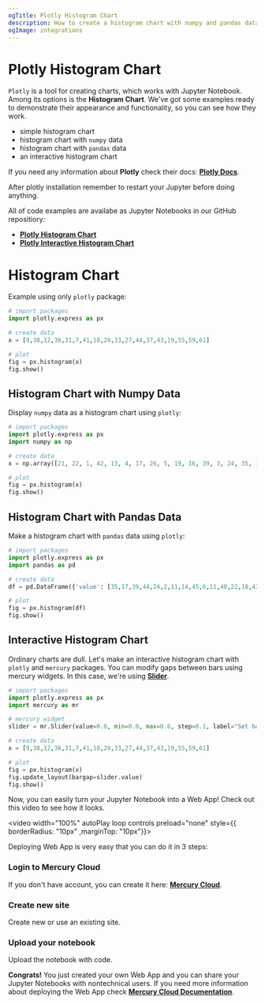 ```yaml
---
ogTitle: Plotly Histogram Chart
description: How to create a histogram chart with numpy and pandas data using the plotly (Python package) in Jupyter Notebook.
ogImage: integrations
---
```



# Plotly Histogram Chart

`Plotly` is a tool for creating charts, which works with Jupyter Notebook. Among its options is the **Histogram Chart**. We've got some examples ready to demonstrate their appearance and functionality, so you can see how they work.

- simple histogram chart  
- histogram chart with `numpy` data
- histogram chart with `pandas` data
- an interactive histogram chart 

If you need any information about **Plotly** check their docs: [**Plotly Docs**](https://plotly.com/python/).

<Callout type="info">
  After plotly installation remember to restart your Jupyter before doing anything.
</Callout>

All of code examples are availabe as Jupyter Notebooks in our GitHub repositiory:
- [**Plotly Histogram Chart**](https://github.com/mljar/mercury-integrations/blob/main/visualizations/plotly/plotly-histogram-chart.ipynb)
- [**Plotly Interactive Histogram Chart**](https://github.com/mljar/mercury-integrations/blob/main/visualizations/plotly/plotly-interactive-histogram-chart.ipynb)

# Histogram Chart 

Example using only `plotly` package:

```python 
# import packages
import plotly.express as px

# create data 
x = [9,38,12,36,31,7,41,18,28,33,27,44,37,43,19,55,59,61]

# plot 
fig = px.histogram(x)
fig.show()
```

<Screenshot src={simplechartPng} alt="Simple plotly histogram chart" />

## Histogram Chart with Numpy Data 

Display `numpy` data as a histogram chart using `plotly`:

```python 
# import packages 
import plotly.express as px 
import numpy as np 

# create data 
x = np.array([21, 22, 1, 42, 13, 4, 17, 26, 5, 19, 16, 39, 3, 24, 35, 18, 10, 36])

# plot 
fig = px.histogram(x)
fig.show()
```

<Screenshot src={numpychartPng} alt="Plotly histogram chart with numpy data. " />

## Histogram Chart with Pandas Data 

Make a histogram chart with `pandas` data using `plotly`:

```python 
# import packages 
import plotly.express as px
import pandas as pd 

# create data 
df = pd.DataFrame({'value': [35,17,39,44,24,2,11,14,45,6,11,48,22,18,42,39,18,12]})

# plot 
fig = px.histogram(df)
fig.show()
```

<Screenshot src={pandaschartPng} alt="Plotly histogram chart with pandas data." />

## Interactive Histogram Chart 

Ordinary charts are dull. Let's make an interactive histogram chart with `plotly` and `mercury` packages. You can modify gaps between bars using mercury widgets. In this case, we're using [**Slider**](https://runmercury.com/docs/input-widgets/slider/).

```python
# import packages 
import plotly.express as px 
import mercury as mr 
```

```python 
# mercury widget 
slider = mr.Slider(value=0.0, min=0.0, max=0.6, step=0.1, label="Set bar gaps")
```

```python
# create data 
x = [9,38,12,36,31,7,41,18,28,33,27,44,37,43,19,55,59,61]

# plot 
fig = px.histogram(x)
fig.update_layout(bargap=slider.value)
fig.show()
```

Now, you can easily turn your Jupyter Notebook into a Web App! Check out this video to see how it looks.

<video width="100%" autoPlay loop controls preload="none" style={{ borderRadius: "10px" ,marginTop: "10px"}}>
  <source
    src="/images/integrations/plotly/histogram-chart/plotly-mercury.mp4"
    type="video/mp4"
  />
</video>

Deploying Web App is very easy that you can do it in 3 steps:

<div className="steps-container">

### Login to Mercury Cloud

If you don't have account, you can create it here: [**Mercury Cloud**](https://cloud.runmercury.com/register).

### Create new site

Create new or use an existing site. 

### Upload your notebook

Upload the notebook with code.

</div>

**Congrats!** You just created your own Web App and you can share your Jupyter Notebooks with nontechnical users. If you need more information about deploying the Web App check [**Mercury Cloud Documentation**](https://runmercury.com/docs/cloud/).